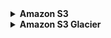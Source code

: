 <details>
  <summary> <strong>Amazon S3</strong> </summary>

  **What it is:**  
  Amazon S3 (Simple Storage Service) is AWS’s **object storage service** designed to store and retrieve any amount of data from anywhere on the web.

  **Why it matters:**  
  - It's **scalable, durable (99.999999999%)**, and cost-effective  
  - Frequently used to store **training datasets, model outputs, logs, and documents**  
  - Integrates seamlessly with services like SageMaker, Bedrock, and Lambda

  **Typical Use Cases:**  
  - Storing datasets for AI/ML model training  
  - Hosting website files or media assets  
  - Saving logs and predictions from AI pipelines  
  - Backup and recovery of application data

  [Learn more](https://aws.amazon.com/s3/)
</details>
<details>
  <summary> <strong>Amazon S3 Glacier</strong> </summary>

  **What it is:**  
  Amazon S3 Glacier is a **low-cost storage service** for data archiving and long-term backup. It is designed for data that is infrequently accessed but must be retained securely for years.

  **Why it matters:**  
  - Ideal for **archiving training datasets or compliance logs**  
  - Offers different retrieval speeds (minutes to hours)  
  - Cost-effective for storing AI/ML data not actively used

  **Typical Use Cases:**  
  - Archiving large ML datasets not currently in use  
  - Storing compliance and audit data for AI projects  
  - Backing up AI-generated reports, logs, and checkpoints

  [Learn more](https://aws.amazon.com/glacier/)
</details>